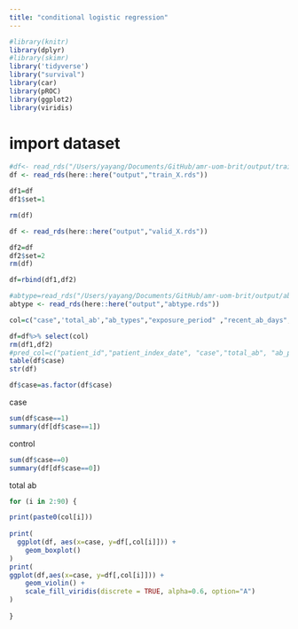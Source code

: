 ```yaml
---
title: "conditional logistic regression"
---
```


```r
#library(knitr)
library(dplyr)
#library(skimr)
library('tidyverse')
library("survival")
library(car)
library(pROC)
library(ggplot2)
library(viridis)
```

# import dataset
```r
#df<- read_rds("/Users/yayang/Documents/GitHub/amr-uom-brit/output/train_X.rds")
df <- read_rds(here::here("output","train_X.rds"))

df1=df
df1$set=1

rm(df)

df <- read_rds(here::here("output","valid_X.rds"))

df2=df
df2$set=2
rm(df)

df=rbind(df1,df2)

#abtype=read_rds("/Users/yayang/Documents/GitHub/amr-uom-brit/output/abtype.rds")
abtype <- read_rds(here::here("output","abtype.rds"))

col=c("case",'total_ab',"ab_types","exposure_period" ,"recent_ab_days", "broad_prop" ,"interval_med" , "interval_CV","length_CV","length_mean",abtype,"AB_6wk")

df=df%>% select(col)
rm(df1,df2)
#pred_col=c("patient_id","patient_index_date", "case","total_ab", "ab_prescriptions","ab_types","prescribe_times","exposure_period","recent_ab_days", "broad_prop" ,"broad_ab_prescriptions","interval_mean","interval_sd","interval_CV","length_mean", "length_sd", "length_CV","prescribe_time_0","prescribe_time_1","prescribe_time_2","prescribe_time_3",col,"AB_1_type","AB_6wk_type" ,"interval_med" ,"length_med" ,"ab_6w_binary" , "AB_6wk")
table(df$case)
str(df)

df$case=as.factor(df$case)
```

case
```r
sum(df$case==1)
summary(df[df$case==1])
```
control
```r
sum(df$case==0)
summary(df[df$case==0])
```

total ab
```r

for (i in 2:90) {

print(paste0(col[i]))
  
print(
  ggplot(df, aes(x=case, y=df[,col[i]])) + 
    geom_boxplot()
)
print(
ggplot(df,aes(x=case, y=df[,col[i]])) +
    geom_violin() +
    scale_fill_viridis(discrete = TRUE, alpha=0.6, option="A") 
)
  
}
```
